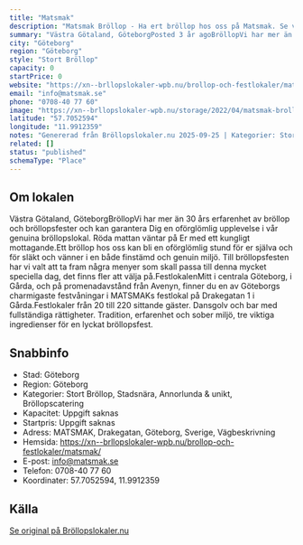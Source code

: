 ```yaml
---
title: "Matsmak"
description: "Matsmak Bröllop - Ha ert bröllop hos oss på Matsmak. Se vår fina Bröllopslokal. Skicka gärna en förfrågan så hjälper vi Er!"
summary: "Västra Götaland, GöteborgPosted 3 år agoBröllopVi har mer än 30 års erfarenhet av bröllop och bröllopsfester och kan garantera Dig en oförglömlig upplevelse i vår genuina bröllopslokal. Röda mattan…"
city: "Göteborg"
region: "Göteborg"
style: "Stort Bröllop"
capacity: 0
startPrice: 0
website: "https://xn--brllopslokaler-wpb.nu/brollop-och-festlokaler/matsmak/"
email: "info@matsmak.se"
phone: "0708-40 77 60"
image: "https://xn--brllopslokaler-wpb.nu/storage/2022/04/matsmak-brollopslokal-festlokal-goteborg-2.webp"
latitude: "57.7052594"
longitude: "11.9912359"
notes: "Genererad från Bröllopslokaler.nu 2025-09-25 | Kategorier: Stort Bröllop, Stadsnära, Annorlunda & unikt, Bröllopscatering"
related: []
status: "published"
schemaType: "Place"
---
```


## Om lokalen

Västra Götaland, GöteborgBröllopVi har mer än 30 års erfarenhet av bröllop och bröllopsfester och kan garantera Dig en oförglömlig upplevelse i vår genuina bröllopslokal. Röda mattan väntar på Er med ett kungligt mottagande.Ett bröllop hos oss kan bli en oförglömlig stund för er själva och för släkt och vänner i en både finstämd och genuin miljö. Till bröllopsfesten har vi valt att ta fram några menyer som skall passa till denna mycket speciella dag, det finns fler att välja på.FestlokalenMitt i centrala Göteborg, i Gårda, och på promenadavstånd från Avenyn, finner du en av Göteborgs charmigaste festvåningar i MATSMAKs festlokal på Drakegatan 1 i Gårda.Festlokaler från 20 till 220 sittande gäster. Dansgolv och bar med fullständiga rättigheter. Tradition, erfarenhet och sober miljö, tre viktiga ingredienser för en lyckat bröllopsfest.

## Snabbinfo

- Stad: Göteborg
- Region: Göteborg
- Kategorier: Stort Bröllop, Stadsnära, Annorlunda & unikt, Bröllopscatering
- Kapacitet: Uppgift saknas
- Startpris: Uppgift saknas
- Adress: MATSMAK, Drakegatan, Göteborg, Sverige, Vägbeskrivning
- Hemsida: https://xn--brllopslokaler-wpb.nu/brollop-och-festlokaler/matsmak/
- E-post: info@matsmak.se
- Telefon: 0708-40 77 60
- Koordinater: 57.7052594, 11.9912359

## Källa

[Se original på Bröllopslokaler.nu](https://xn--brllopslokaler-wpb.nu/brollop-och-festlokaler/matsmak/)

